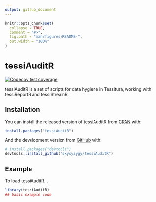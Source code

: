 ```yaml
---
output: github_document
---
```


<!-- README.md is generated from README.Rmd. Please edit that file -->

```r
knitr::opts_chunk$set(
  collapse = TRUE,
  comment = "#>",
  fig.path = "man/figures/README-",
  out.width = "100%"
)
```

# tessiAuditR

<!-- badges: start -->
[![Codecov test coverage](https://codecov.io/gh/skysyzygy/tessiAuditR/branch/master/graph/badge.svg)](https://codecov.io/gh/skysyzygy/tessiAuditR?branch=master)
<!-- badges: end -->

tessiAuditR is a set of scripts for data hygiene in Tessitura, working with tessiReportR and tessiStreamR

## Installation

You can install the released version of tessiAuditR from [CRAN](https://CRAN.R-project.org) with:

``` r
install.packages("tessiAuditR")
```

And the development version from [GitHub](https://github.com/) with:

``` r
# install.packages("devtools")
devtools::install_github("skysyzygy/tessiAuditR")
```
## Example

To load tessiAuditR...

```r
library(tessiAuditR)
## basic example code
```

